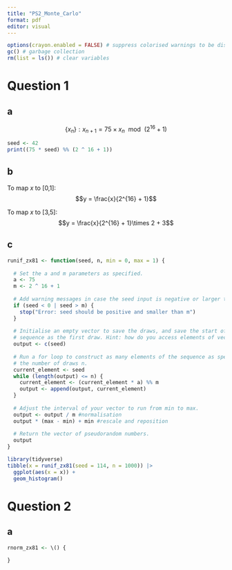 ```yaml
---
title: "PS2_Monte_Carlo"
format: pdf
editor: visual
---
```


```r
options(crayon.enabled = FALSE) # suppress colorised warnings to be displayed correctly
gc() # garbage collection
rm(list = ls()) # clear variables
```

# Question 1

## a

$$
\left\{ x_n\right\}: x_{n+1} = 75\times x_n ~~ \text{mod} ~~ \left(2^{16} +1\right)
$$

```r
seed <- 42
print((75 * seed) %% (2 ^ 16 + 1))
```

## b

To map $x$ to \[0,1\]: $$y = \frac{x}{2^{16} + 1}$$

To map $x$ to \[3,5\]: $$y = \frac{x}{2^{16} + 1}\times 2 + 3$$

## c

```r
runif_zx81 <- function(seed, n, min = 0, max = 1) {
  
  # Set the a and m parameters as specified.
  a <- 75
  m <- 2 ^ 16 + 1
  
  # Add warning messages in case the seed input is negative or larger than m.
  if (seed < 0 | seed > m) {
    stop("Error: seed should be positive and smaller than m")
  }
  
  # Initialise an empty vector to save the draws, and save the start of the 
  # sequence as the first draw. Hint: how do you access elements of vectors?
  output <- c(seed)
  
  # Run a for loop to construct as many elements of the sequence as specified by
  # the number of draws n.
  current_element <- seed
  while (length(output) <= n) {
    current_element <- (current_element * a) %% m
    output <- append(output, current_element)
  }
  
  # Adjust the interval of your vector to run from min to max.
  output <- output / m #normalisation
  output * (max - min) + min #rescale and reposition
  
  # Return the vector of pseudorandom numbers.
  output
}
```

```r
library(tidyverse)
tibble(x = runif_zx81(seed = 114, n = 1000)) |>
  ggplot(aes(x = x)) +
  geom_histogram()
```

# Question 2

## a

```r
rnorm_zx81 <- \() {
  
}
```
